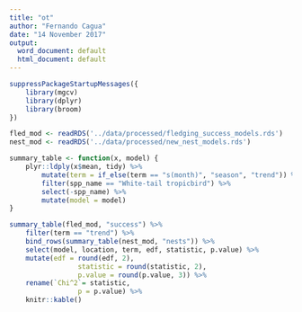 ```yaml
---
title: "ot"
author: "Fernando Cagua"
date: "14 November 2017"
output:
  word_document: default
  html_document: default
---
```


```r
suppressPackageStartupMessages({
	library(mgcv)
	library(dplyr)
	library(broom)
})

fled_mod <- readRDS('../data/processed/fledging_success_models.rds')
nest_mod <- readRDS('../data/processed/new_nest_models.rds')

summary_table <- function(x, model) {
	plyr::ldply(x$mean, tidy) %>%
		mutate(term = if_else(term == "s(month)", "season", "trend")) %>%
		filter(spp_name == "White-tail tropicbird") %>%
		select(-spp_name) %>%
		mutate(model = model)
}

summary_table(fled_mod, "success") %>%
	filter(term == "trend") %>%
	bind_rows(summary_table(nest_mod, "nests")) %>%
	select(model, location, term, edf, statistic, p.value) %>%
	mutate(edf = round(edf, 2), 
				 statistic = round(statistic, 2), 
				 p.value = round(p.value, 3)) %>%
	rename(`Chi^2`= statistic, 
				 p = p.value) %>%
	knitr::kable()
```

